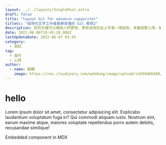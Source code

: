 ```yaml
---
layout: ../../layouts/SinglePost.astro
draft: false
title: "layout Git for advance copywriter"
titletc: "給現代文字工作者簡單易懂的 Git 教學2"
description: 好的文檔可以幫助人們更快、更有自信的去上手某一項技術。本篇統整心得，幫助你理解文檔可以被拆分為 4 個種類，並且如何更好的整理、傳遞你的知識和想法。
date: 2022-06-06T19:45:28.086Z
lastUpdateDate: 2022-06-07 03:45
category:
  - 測試
tag:
  - 寫作
  - 心得
author:
  - name: 飯糰
    image: https://res.cloudinary.com/webdong/image/upload/v1659486489/global/riceball.png
---
```


# hello

Lorem ipsum dolor sit amet, consectetur adipisicing elit. Explicabo laudantium voluptatum fuga in? Qui commodi aliquam iusto. Nostrum sint, earum maxime atque, maiores voluptate repellendus porro autem debitis, recusandae similique!


<Card>Embedded component in MDX</Card>

